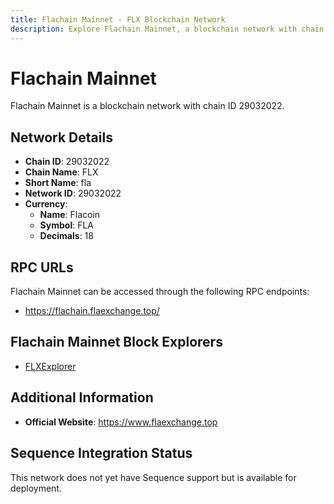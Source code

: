```yaml
--- 
title: Flachain Mainnet - FLX Blockchain Network
description: Explore Flachain Mainnet, a blockchain network with chain ID 29032022. Learn about its native currency, Flacoin, and how to interact with the network.
---
```


# Flachain Mainnet

Flachain Mainnet is a blockchain network with chain ID 29032022.

## Network Details

- **Chain ID**: 29032022
- **Chain Name**: FLX
- **Short Name**: fla
- **Network ID**: 29032022
- **Currency**: 
  - **Name**: Flacoin
  - **Symbol**: FLA
  - **Decimals**: 18

## RPC URLs

Flachain Mainnet can be accessed through the following RPC endpoints:

- https://flachain.flaexchange.top/

## Flachain Mainnet Block Explorers

- [FLXExplorer](https://explorer.flaexchange.top)

## Additional Information

- **Official Website**: https://www.flaexchange.top

## Sequence Integration Status

This network does not yet have Sequence support but is available for deployment.
